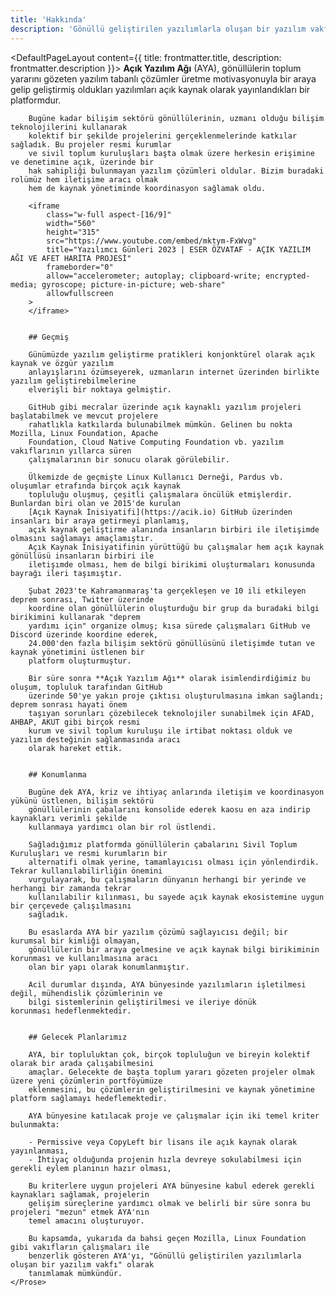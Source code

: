 ```yaml
---
title: 'Hakkında'
description: 'Gönüllü geliştirilen yazılımlarla oluşan bir yazılım vakfı'
---
```


<DefaultPageLayout content={{ title: frontmatter.title, description: frontmatter.description }}>
    <Prose>
        **Açık Yazılım Ağı** (AYA), gönüllülerin toplum yararını gözeten yazılım tabanlı çözümler üretme
        motivasyonuyla bir araya gelip geliştirmiş oldukları yazılımları açık kaynak olarak yayınlandıkları
        bir platformdur.

        Bugüne kadar bilişim sektörü gönüllülerinin, uzmanı olduğu bilişim teknolojilerini kullanarak
        kolektif bir şekilde projelerini gerçeklenmelerinde katkılar sağladık. Bu projeler resmi kurumlar
        ve sivil toplum kuruluşları başta olmak üzere herkesin erişimine ve denetimine açık, üzerinde bir
        hak sahipliği bulunmayan yazılım çözümleri oldular. Bizim buradaki rolümüz hem iletişime aracı olmak
        hem de kaynak yönetiminde koordinasyon sağlamak oldu.

        <iframe
            class="w-full aspect-[16/9]"
            width="560"
            height="315"
            src="https://www.youtube.com/embed/mktym-FxWvg"
            title="Yazılımcı Günleri 2023 | ESER ÖZVATAF - AÇIK YAZILIM AĞI VE AFET HARİTA PROJESİ"
            frameborder="0"
            allow="accelerometer; autoplay; clipboard-write; encrypted-media; gyroscope; picture-in-picture; web-share"
            allowfullscreen
        >
        </iframe>


        ## Geçmiş

        Günümüzde yazılım geliştirme pratikleri konjonktürel olarak açık kaynak ve özgür yazılım
        anlayışlarını özümseyerek, uzmanların internet üzerinden birlikte yazılım geliştirebilmelerine
        elverişli bir noktaya gelmiştir.
        
        GitHub gibi mecralar üzerinde açık kaynaklı yazılım projeleri başlatabilmek ve mevcut projelere
        rahatlıkla katkılarda bulunabilmek mümkün. Gelinen bu nokta Mozilla, Linux Foundation, Apache
        Foundation, Cloud Native Computing Foundation vb. yazılım vakıflarının yıllarca süren
        çalışmalarının bir sonucu olarak görülebilir.

        Ülkemizde de geçmişte Linux Kullanıcı Derneği, Pardus vb. oluşumlar etrafında birçok açık kaynak
        topluluğu oluşmuş, çeşitli çalışmalara öncülük etmişlerdir. Bunlardan biri olan ve 2015'de kurulan
        [Açık Kaynak İnisiyatifi](https://acik.io) GitHub üzerinden insanları bir araya getirmeyi planlamış,
        açık kaynak geliştirme alanında insanların birbiri ile iletişimde olmasını sağlamayı amaçlamıştır.
        Açık Kaynak İnisiyatifinin yürüttüğü bu çalışmalar hem açık kaynak gönüllüsü insanların birbiri ile
        iletişımde olması, hem de bilgi birikimi oluşturmaları konusunda bayrağı ileri taşımıştır.

        Şubat 2023'te Kahramanmaraş'ta gerçekleşen ve 10 ili etkileyen deprem sonrası, Twitter üzerinde
        koordine olan gönüllülerin oluşturduğu bir grup da buradaki bilgi birikimini kullanarak "deprem
        yardımı için" organize olmuş; kısa sürede çalışmaları GitHub ve Discord üzerinde koordine ederek,
        24.000'den fazla bilişim sektörü gönüllüsünü iletişimde tutan ve kaynak yönetimini üstlenen bir
        platform oluşturmuştur.

        Bir süre sonra **Açık Yazılım Ağı** olarak isimlendirdiğimiz bu oluşum, topluluk tarafından GitHub
        üzerinde 50'ye yakın proje çıktısı oluşturulmasına imkan sağlandı; deprem sonrası hayati önem
        taşıyan sorunları çözebilecek teknolojiler sunabilmek için AFAD, AHBAP, AKUT gibi birçok resmi
        kurum ve sivil toplum kuruluşu ile irtibat noktası olduk ve yazılım desteğinin sağlanmasında aracı
        olarak hareket ettik.


        ## Konumlanma

        Bugüne dek AYA, kriz ve ihtiyaç anlarında iletişim ve koordinasyon yükünü üstlenen, bilişim sektörü
        gönüllülerinin çabalarını konsolide ederek kaosu en aza indirip kaynakları verimli şekilde
        kullanmaya yardımcı olan bir rol üstlendi.

        Sağladığımız platformda gönüllülerin çabalarını Sivil Toplum Kuruluşları ve resmi kurumların bir
        alternatifi olmak yerine, tamamlayıcısı olması için yönlendirdik. Tekrar kullanılabilirliğin önemini
        vurgulayarak, bu çalışmaların dünyanın herhangi bir yerinde ve herhangi bir zamanda tekrar
        kullanılabilir kılınması, bu sayede açık kaynak ekosistemine uygun bir çerçevede çalışılmasını
        sağladık.

        Bu esaslarda AYA bir yazılım çözümü sağlayıcısı değil; bir kurumsal bir kimliği olmayan,
        gönüllülerin bir araya gelmesine ve açık kaynak bilgi birikiminin korunması ve kullanılmasına aracı
        olan bir yapı olarak konumlanmıştır.
        
        Acil durumlar dışında, AYA bünyesinde yazılımların işletilmesi değil, mühendislik çözümlerinin ve
        bilgi sistemlerinin geliştirilmesi ve ileriye dönük korunması hedeflenmektedir.


        ## Gelecek Planlarımız

        AYA, bir topluluktan çok, birçok topluluğun ve bireyin kolektif olarak bir arada çalışabilmesini
        amaçlar. Gelecekte de başta toplum yararı gözeten projeler olmak üzere yeni çözümlerin portföyümüze
        eklenmesini, bu çözümlerin geliştirilmesini ve kaynak yönetimine platform sağlamayı hedeflemektedir.

        AYA bünyesine katılacak proje ve çalışmalar için iki temel kriter bulunmakta:

        - Permissive veya CopyLeft bir lisans ile açık kaynak olarak yayınlanması,
        - İhtiyaç olduğunda projenin hızla devreye sokulabilmesi için gerekli eylem planının hazır olması,

        Bu kriterlere uygun projeleri AYA bünyesine kabul ederek gerekli kaynakları sağlamak, projelerin
        gelişim süreçlerine yardımcı olmak ve belirli bir süre sonra bu projeleri "mezun" etmek AYA'nın
        temel amacını oluşturuyor.

        Bu kapsamda, yukarıda da bahsi geçen Mozilla, Linux Foundation gibi vakıfların çalışmaları ile
        benzerlik gösteren AYA'yı, "Gönüllü geliştirilen yazılımlarla oluşan bir yazılım vakfı" olarak
        tanımlamak mümkündür.
    </Prose>
</DefaultPageLayout>
